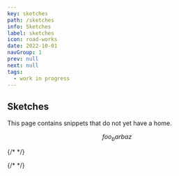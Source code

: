 ```yaml
---
key: sketches
path: /sketches
info: Sketches
label: sketches
icon: road-works
date: 2022-10-01
navGroup: 1
prev: null
next: null
tags:
  - work in progress
---
```



## Sketches <RoadWorksIcon />

This page contains snippets that do not yet have a home.

$$
foo_bar baz
$$

{/* <CollideNpcs /> */}

{/* <CollideNpcSeg /> */}
